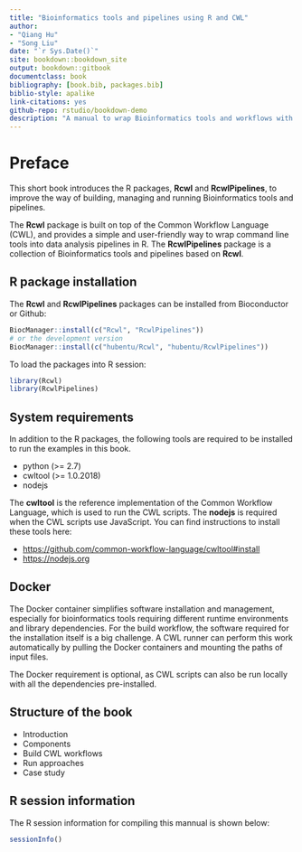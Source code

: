 ```yaml
--- 
title: "Bioinformatics tools and pipelines using R and CWL"
author: 
- "Qiang Hu"
- "Song Liu"
date: "`r Sys.Date()`"
site: bookdown::bookdown_site
output: bookdown::gitbook
documentclass: book
bibliography: [book.bib, packages.bib]
biblio-style: apalike
link-citations: yes
github-repo: rstudio/bookdown-demo
description: "A manual to wrap Bioinformatics tools and workflows with Common Workflow Language using the Rcwl package."
---
```


# Preface {-}

This short book introduces the R packages, **Rcwl** and **RcwlPipelines**, to improve the way of building, managing and running Bioinformatics tools and pipelines. 

The **Rcwl** package is built on top of the Common Workflow Language (CWL), and provides a simple and user-friendly way to wrap command line tools into data analysis pipelines in R. The **RcwlPipelines** package is a collection of Bioinformatics tools and pipelines based on **Rcwl**.

## R package installation

The **Rcwl** and **RcwlPipelines** packages can be installed from Bioconductor or Github:

```r
BiocManager::install(c("Rcwl", "RcwlPipelines"))
# or the development version
BiocManager::install(c("hubentu/Rcwl", "hubentu/RcwlPipelines"))
```

To load the packages into R session:
```r
library(Rcwl)
library(RcwlPipelines)
```

## System requirements

In addition to the R packages, the following tools are required to be installed to run the examples in this book.

* python (>= 2.7)
* cwltool (>= 1.0.2018)
* nodejs

The **cwltool** is the reference implementation of the Common Workflow Language, which is used to run the CWL scripts. The **nodejs** is required when the CWL scripts use JavaScript. You can find instructions to install these tools here:

* <https://github.com/common-workflow-language/cwltool#install>
* <https://nodejs.org>

## Docker

The Docker container simplifies software installation and management, especially for bioinformatics tools requiring different runtime environments and library dependencies. For the build workflow, the software required for the installation itself is a big challenge. A CWL runner can perform this work automatically by pulling the Docker containers and mounting the paths of input files. 

The Docker requirement is optional, as CWL scripts can also be run locally with all the dependencies pre-installed.

## Structure of the book

* Introduction
* Components
* Build CWL workflows
* Run approaches
* Case study

## R session information

The R session information for compiling this mannual is shown below:

```r
sessionInfo()
```
